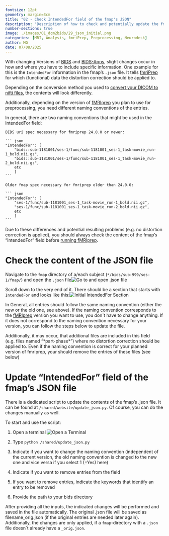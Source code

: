 ```yaml
---
fontsize: 12pt
geometry: margin=3cm
title: "02 - Check IntendedFor field of the fmap's JSON"
description: "Description of how to check and potentially update the fmap's JSON file"
number-sections: true
image: ./images/01_dcm2bids/29_json_initial.png
categories: [MRI, Analysis, fmriPrep, Preprocessing, Neurodesk]
author: MG
date: 07/08/2025
---
```


With changing Versions of [BIDS](https://bids-specification.readthedocs.io/en/stable/introduction.html) and [BIDS-Apps](https://bids.neuroimaging.io//tools/bids-apps.html), slight changes occur in how and where you have to include specific information. One example for this is the `IntendedFor` information in the fmap's `.json` file. It tells [fmriPrep](run_fmriprep.qmd) for which (functional) data the distortion correction should be applied to.

Depending on the conversion method you used to [convert your DICOM to nifti files](DICOMtoBIDS.qmd), the contents will look differently.

Additionally, depending on the version of [fMRIprep](run_fmriprep.qmd) you plan to use for preprocessing, you need different naming conventions of the entries.

In general, there are two naming conventions that might be used in the IntendedFor field:

````         
BIDS uri spec necessary for fmriprep 24.0.0 or newer:

``` json
"IntendedFor": [
    "bids::sub-1181001/ses-1/func/sub-1181001_ses-1_task-movie_run-1_bold.nii.gz",
    "bids::sub-1181001/ses-1/func/sub-1181001_ses-1_task-movie_run-2_bold.nii.gz", 
    etc
    ]
```

Older fmap spec necessary for fmriprep older than 24.0.0:

``` json
"IntendedFor": [
    "ses-1/func/sub-1181001_ses-1_task-movie_run-1_bold.nii.gz",
    "ses-1/func/sub-1181001_ses-1_task-movie_run-2_bold.nii.gz",
    etc
    ]
```
````

Due to these differences and potential resulting problems (e.g. no distortion correction is applied), you should always check the content of the fmap's "IntendedFor" field before [running fMRIprep](run_fmriprep.qmd).

# Check the content of the JSON file

Navigate to the `fmap` directory of a/each subject (`*/bids/sub-999/ses-1/fmap/`) and open the `.json` file![Go to and open .json file](./images/01_dcm2bids/28_Navigate_to_fmap_json.png)

Scroll down to the very end of it. There should be a section that starts with `IntendedFor` and looks like this:![Initial IntendedFor Section](./images/01_dcm2bids/29_json_initial.png)

In General, all entries should follow the same naming convention (either the new or the old one, see above). If the naming convention corresponds to the [fMRIprep](run_fmriprep.qmd) version you want to use, you don´t have to change anything. If it does not correspond to the naming convention necessary for your version, you can follow the steps below to update the file.

Additionally, it may occur, that additional files are included in this field (e.g. files named "\*part-phase\*") where no distortion correction should be applied to. Even if the naming convention is correct for your planned version of fmriprep, your should remove the entries of these files (see below)

# Update "IntendedFor" field of the fmap's JSON file

There is a dedicated script to update the contents of the fmap's .json file. It can be found at `/shared/website/update_json.py`. Of course, you can do the changes manually as well.

To start and use the script:

1.  Open a terminal ![Open a Terminal](./images/01_dcm2bids/open_terminal.gif)

2.  Type `python /shared/update_json.py`

3.  Indicate if you want to change the naming convention (independent of the current version, the old naming convention is changed to the new one and vice versa if you select 1 (=Yes) here)

4.  Indicate if you want to remove entries from the field

5.  If you want to remove entries, indicate the keywords that identify an entry to be removed

6.  Provide the path to your bids directory

After providing all the inputs, the indicated changes will be performed and saved in the file automatically. The original .json file will be saved as filename_orig.json (if the original entries are needed later again). Additionally, the changes are only applied, if a `fmap`-directory with a `.json` file doesn´t already have a `_orig.json`.

